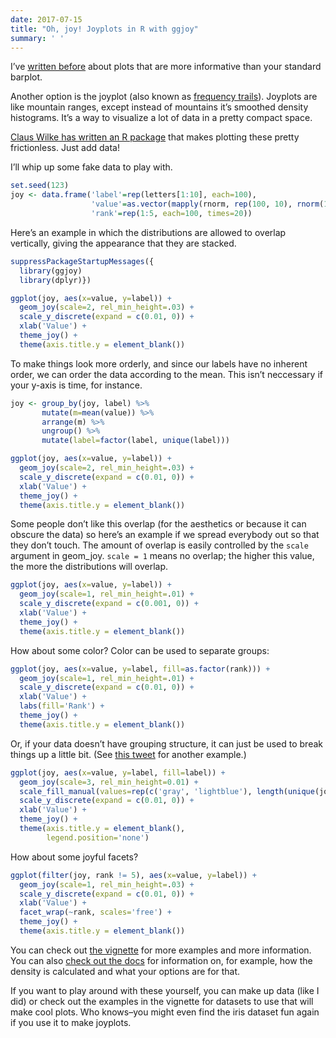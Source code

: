 ```yaml
---
date: 2017-07-15
title: "Oh, joy! Joyplots in R with ggjoy"
summary: ' '
---
```


I've [written before](https://katherinemwood.github.io/post/violins/) about plots that are more informative than your standard barplot. 

Another option is the joyplot (also known as [frequency trails](http://www.brendangregg.com/frequencytrails.html)). Joyplots are like mountain ranges, except instead of mountains it's smoothed density histograms. It's a way to visualize a lot of data in a pretty compact space.

[Claus Wilke has written an R package](https://github.com/clauswilke/ggjoy) that makes plotting these pretty frictionless. Just add data!

I'll whip up some fake data to play with.

```r
set.seed(123)
joy <- data.frame('label'=rep(letters[1:10], each=100),
                  'value'=as.vector(mapply(rnorm, rep(100, 10), rnorm(10), SIMPLIFY=TRUE)),
                  'rank'=rep(1:5, each=100, times=20))
```

Here's an example in which the distributions are allowed to overlap vertically, giving the appearance that they are stacked.

```r
suppressPackageStartupMessages({
  library(ggjoy)
  library(dplyr)})

ggplot(joy, aes(x=value, y=label)) +
  geom_joy(scale=2, rel_min_height=.03) +
  scale_y_discrete(expand = c(0.01, 0)) +
  xlab('Value') +
  theme_joy() +
  theme(axis.title.y = element_blank())
```
To make things look more orderly, and since our labels have no inherent order, we can order the data according to the mean. This isn't neccessary if your y-axis is time, for instance.

```r
joy <- group_by(joy, label) %>%
       mutate(m=mean(value)) %>%
       arrange(m) %>%
       ungroup() %>%
       mutate(label=factor(label, unique(label)))

ggplot(joy, aes(x=value, y=label)) +
  geom_joy(scale=2, rel_min_height=.03) +
  scale_y_discrete(expand = c(0.01, 0)) +
  xlab('Value') +
  theme_joy() +
  theme(axis.title.y = element_blank())
```

Some people don't like this overlap (for the aesthetics or because it can obscure the data) so here's an example if we spread everybody out so that they don't touch. The amount of overlap is easily controlled by the `scale` argument in geom_joy. `scale = 1` means no overlap; the higher this value, the more the distributions will overlap.

```r
ggplot(joy, aes(x=value, y=label)) +
  geom_joy(scale=1, rel_min_height=.01) +
  scale_y_discrete(expand = c(0.001, 0)) +
  xlab('Value') +
  theme_joy() +
  theme(axis.title.y = element_blank())
```

How about some color? Color can be used to separate groups:

```r
ggplot(joy, aes(x=value, y=label, fill=as.factor(rank))) +
  geom_joy(scale=1, rel_min_height=.01) +
  scale_y_discrete(expand = c(0.01, 0)) +
  xlab('Value') +
  labs(fill='Rank') +
  theme_joy() +
  theme(axis.title.y = element_blank())
```

Or, if your data doesn't have grouping structure, it can just be used to break things up a little bit. (See [this tweet](https://twitter.com/hnrklndbrg/status/883675698300420098) for another example.)

```r
ggplot(joy, aes(x=value, y=label, fill=label)) +
  geom_joy(scale=3, rel_min_height=0.01) +
  scale_fill_manual(values=rep(c('gray', 'lightblue'), length(unique(joy$label))/2)) + 
  scale_y_discrete(expand = c(0.01, 0)) +
  xlab('Value') +
  theme_joy() +
  theme(axis.title.y = element_blank(),
        legend.position='none')
```

How about some joyful facets?

```r
ggplot(filter(joy, rank != 5), aes(x=value, y=label)) +
  geom_joy(scale=1, rel_min_height=.03) +
  scale_y_discrete(expand = c(0.01, 0)) +
  xlab('Value') +
  facet_wrap(~rank, scales='free') +
  theme_joy() +
  theme(axis.title.y = element_blank())
```

You can check out [the vignette](https://cran.r-project.org/web/packages/ggjoy/vignettes/introduction.html) for more examples and more information. You can also [check out the docs](https://cran.r-project.org/web/packages/ggjoy/ggjoy.pdf) for information on, for example, how the density is calculated and what your options are for that.

If you want to play around with these yourself, you can make up data (like I did) or check out the examples in the vignette for datasets to use that will make cool plots. Who knows--you might even find the iris dataset fun again if you use it to make joyplots.